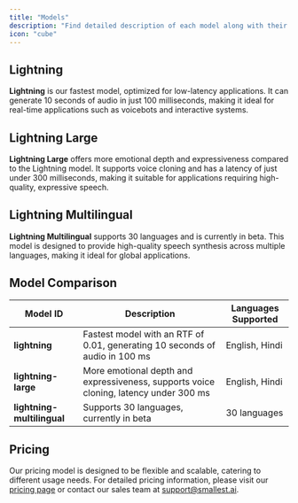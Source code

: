 ```yaml
---
title: "Models"
description: "Find detailed description of each model along with their capabilities and supported languages."
icon: "cube"
--- 
```


## Lightning

**Lightning** is our fastest model, optimized for low-latency applications. It can generate 10 seconds of audio in just 100 milliseconds, making it ideal for real-time applications such as voicebots and interactive systems.

## Lightning Large

**Lightning Large** offers more emotional depth and expressiveness compared to the Lightning model. It supports voice cloning and has a latency of just under 300 milliseconds, making it suitable for applications requiring high-quality, expressive speech.

## Lightning Multilingual

**Lightning Multilingual** supports 30 languages and is currently in beta. This model is designed to provide high-quality speech synthesis across multiple languages, making it ideal for global applications.

## Model Comparison

| Model ID              | Description                                                                 | Languages Supported |
|-----------------------|-----------------------------------------------------------------------------|---------------------|
| **lightning**         | Fastest model with an RTF of 0.01, generating 10 seconds of audio in 100 ms | English, Hindi             |
| **lightning-large**   | More emotional depth and expressiveness, supports voice cloning, latency under 300 ms | English, Hindi             |
| **lightning-multilingual** | Supports 30 languages, currently in beta                                 | 30 languages        |

## Pricing

Our pricing model is designed to be flexible and scalable, catering to different usage needs. For detailed pricing information, please visit our [pricing page](https://smallest.ai/text-to-speech) or contact our sales team at [support@smallest.ai](mailto:support@smallest.ai).